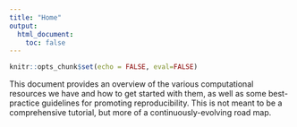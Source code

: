 ```yaml
---
title: "Home"
output:
  html_document:
    toc: false
---
```


```r
knitr::opts_chunk$set(echo = FALSE, eval=FALSE)
```

This document provides an overview of the various computational resources we have and how to get started with them, as well as some best-practice guidelines for promoting reproducibility. This is not meant to be a comprehensive tutorial, but more of a continuously-evolving road map.
